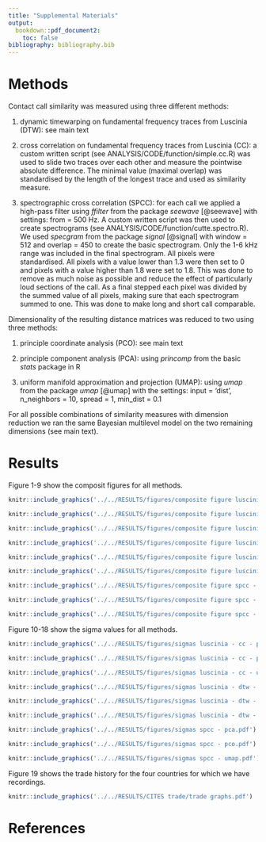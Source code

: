 ```yaml
---
title: "Supplemental Materials"
output: 
  bookdown::pdf_document2:
    toc: false
bibliography: bibliography.bib
---
```


# Methods

Contact call similarity was measured using three different methods:

1) dynamic timewarping on fundamental frequency traces from Luscinia (DTW): see main text

2) cross correlation on fundamental frequency traces from Luscinia (CC): a custom written script (see ANALYSIS/CODE/function/simple.cc.R) was used to slide two traces over each other and measure the pointwise absolute difference. The minimal value (maximal overlap) was standardised by the length of the longest trace and used as similarity measure. 

3) spectrographic cross correlation (SPCC): for each call we applied a high-pass filter using *ffilter* from the package *seewave* [@seewave] with settings: from = 500 Hz. A custom written script was then used to create spectrograms (see ANALYSIS/CODE/function/cutte.spectro.R). We used *specgram* from the package *signal* [@signal] with window = 512 and overlap = 450 to create the basic spectrogram. Only the 1-6 kHz range was included in the final spectrogram. All pixels were standardised. All pixels with a value lower than 1.3 were then set to 0 and pixels with a value higher than 1.8 were set to 1.8. This was done to remove as much noise as possible and reduce the effect of particularly loud sections of the call. As a final stepped each pixel was divided by the summed value of all pixels, making sure that each spectrogram summed to one. This was done to make long and short call comparable. 

Dimensionality of the resulting distance matrices was reduced to two using three methods: 

1) principle coordinate analysis (PCO): see main text 

2) principle component analysis (PCA): using *princomp* from the basic *stats* package in R

3) uniform manifold approximation and projection (UMAP): using *umap* from the package *umap* [@umap] with the settings: input = 'dist', n_neighbors = 10, spread = 1, min_dist = 0.1

For all possible combinations of similarity measures with dimension reduction we ran the same Bayesian multilevel model on the two remaining dimensions (see main text).

# Results

Figure 1-9 show the composit figures for all methods.

```r
knitr::include_graphics('../../RESULTS/figures/composite figure luscinia - cc - pca.pdf')
```

```r
knitr::include_graphics('../../RESULTS/figures/composite figure luscinia - cc - pco.pdf')
```

```r
knitr::include_graphics('../../RESULTS/figures/composite figure luscinia - cc - umap.pdf')
```

```r
knitr::include_graphics('../../RESULTS/figures/composite figure luscinia - dtw - pca.pdf')
```

```r
knitr::include_graphics('../../RESULTS/figures/composite figure luscinia - dtw - pco.pdf')
```

```r
knitr::include_graphics('../../RESULTS/figures/composite figure luscinia - dtw - umap.pdf')
```

```r
knitr::include_graphics('../../RESULTS/figures/composite figure spcc - pca.pdf')
```

```r
knitr::include_graphics('../../RESULTS/figures/composite figure spcc - pco.pdf')
```

```r
knitr::include_graphics('../../RESULTS/figures/composite figure spcc - umap.pdf')
```

\newpage

Figure 10-18 show the sigma values for all methods. 

```r
knitr::include_graphics('../../RESULTS/figures/sigmas luscinia - cc - pca.pdf')
```

```r
knitr::include_graphics('../../RESULTS/figures/sigmas luscinia - cc - pco.pdf')
```

```r
knitr::include_graphics('../../RESULTS/figures/sigmas luscinia - cc - umap.pdf')
```

```r
knitr::include_graphics('../../RESULTS/figures/sigmas luscinia - dtw - pca.pdf')
```

```r
knitr::include_graphics('../../RESULTS/figures/sigmas luscinia - dtw - pco.pdf')
```

```r
knitr::include_graphics('../../RESULTS/figures/sigmas luscinia - dtw - umap.pdf')
```

```r
knitr::include_graphics('../../RESULTS/figures/sigmas spcc - pca.pdf')
```

```r
knitr::include_graphics('../../RESULTS/figures/sigmas spcc - pco.pdf')
```

```r
knitr::include_graphics('../../RESULTS/figures/sigmas spcc - umap.pdf')
```

\newpage

Figure 19 shows the trade history for the four countries for which we have recordings. 

```r
knitr::include_graphics('../../RESULTS/CITES trade/trade graphs.pdf')
```

# References